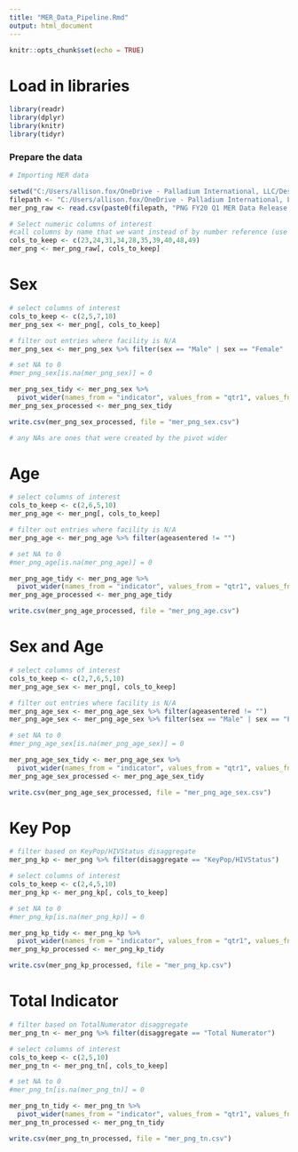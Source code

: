 ---
title: "MER_Data_Pipeline.Rmd"
output: html_document
---


```{r setup, include=FALSE}
knitr::opts_chunk$set(echo = TRUE)
```

# Load in libraries

```{r}
library(readr)
library(dplyr)
library(knitr)
library(tidyr)
```

### Prepare the data ###

```{r}
# Importing MER data

setwd("C:/Users/allison.fox/OneDrive - Palladium International, LLC/Desktop/Technical Work/Anomaly Detection")
filepath <- "C:/Users/allison.fox/OneDrive - Palladium International, LLC/Desktop/Technical Work/Anomaly Detection/"
mer_png_raw <- read.csv(paste0(filepath, "PNG FY20 Q1 MER Data Release for Data.FI_4.13.2021.csv"), stringsAsFactors = FALSE)

```



```{r}
# Select numeric columns of interest
#call columns by name that we want instead of by number reference (use is.numeric() to reference which columns in the data set have numbers vs names)
cols_to_keep <- c(23,24,31,34,28,35,39,40,48,49)
mer_png <- mer_png_raw[, cols_to_keep]

```

# Sex

```{r}
# select columns of interest
cols_to_keep <- c(2,5,7,10)
mer_png_sex <- mer_png[, cols_to_keep]

# filter out entries where facility is N/A
mer_png_sex <- mer_png_sex %>% filter(sex == "Male" | sex == "Female" | sex == "Unknown Sex")

# set NA to 0
#mer_png_sex[is.na(mer_png_sex)] = 0

mer_png_sex_tidy <- mer_png_sex %>%
  pivot_wider(names_from = "indicator", values_from = "qtr1", values_fn = sum)
mer_png_sex_processed <- mer_png_sex_tidy

write.csv(mer_png_sex_processed, file = "mer_png_sex.csv")

# any NAs are ones that were created by the pivot wider
```


# Age

```{r}
# select columns of interest
cols_to_keep <- c(2,6,5,10)
mer_png_age <- mer_png[, cols_to_keep]

# filter out entries where facility is N/A
mer_png_age <- mer_png_age %>% filter(ageasentered != "")

# set NA to 0
#mer_png_age[is.na(mer_png_age)] = 0

mer_png_age_tidy <- mer_png_age %>%
  pivot_wider(names_from = "indicator", values_from = "qtr1", values_fn = sum)
mer_png_age_processed <- mer_png_age_tidy

write.csv(mer_png_age_processed, file = "mer_png_age.csv")
```


# Sex and Age

```{r}
# select columns of interest
cols_to_keep <- c(2,7,6,5,10)
mer_png_age_sex <- mer_png[, cols_to_keep]

# filter out entries where facility is N/A
mer_png_age_sex <- mer_png_age_sex %>% filter(ageasentered != "")
mer_png_age_sex <- mer_png_age_sex %>% filter(sex == "Male" | sex == "Female" | sex == "Unknown Sex")

# set NA to 0
#mer_png_age_sex[is.na(mer_png_age_sex)] = 0

mer_png_age_sex_tidy <- mer_png_age_sex %>%
  pivot_wider(names_from = "indicator", values_from = "qtr1", values_fn = sum)
mer_png_age_sex_processed <- mer_png_age_sex_tidy

write.csv(mer_png_age_sex_processed, file = "mer_png_age_sex.csv")
```


# Key Pop

```{r}
# filter based on KeyPop/HIVStatus disaggregate
mer_png_kp <- mer_png %>% filter(disaggregate == "KeyPop/HIVStatus")

# select columns of interest
cols_to_keep <- c(2,4,5,10)
mer_png_kp <- mer_png_kp[, cols_to_keep]

# set NA to 0
#mer_png_kp[is.na(mer_png_kp)] = 0

mer_png_kp_tidy <- mer_png_kp %>%
  pivot_wider(names_from = "indicator", values_from = "qtr1", values_fn = sum)
mer_png_kp_processed <- mer_png_kp_tidy

write.csv(mer_png_kp_processed, file = "mer_png_kp.csv")
```


# Total Indicator

```{r}
# filter based on TotalNumerator disaggregate
mer_png_tn <- mer_png %>% filter(disaggregate == "Total Numerator")

# select columns of interest
cols_to_keep <- c(2,5,10)
mer_png_tn <- mer_png_tn[, cols_to_keep]

# set NA to 0
#mer_png_tn[is.na(mer_png_tn)] = 0

mer_png_tn_tidy <- mer_png_tn %>%
  pivot_wider(names_from = "indicator", values_from = "qtr1", values_fn = sum)
mer_png_tn_processed <- mer_png_tn_tidy

write.csv(mer_png_tn_processed, file = "mer_png_tn.csv")
```

